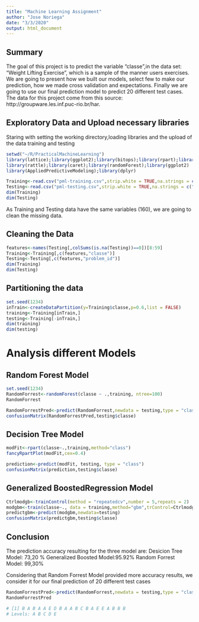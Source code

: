 ---
title: "Machine Learning Assignment"
author: "Jose Noriega"
date: "3/3/2020"
output: html_document
---

## Summary

The goal of this project is to predict the variable "classe",in the data set: "Weight Lifting Exercise", which is a sample of the manner users exercises. We are going to present how we built our models, select few to make our prediction, how we made cross validation and expectations. Finally we are going to use our final prediction model to predict 20 different test cases.
The data for this project come from this source: http://groupware.les.inf.puc-rio.br/har.

## Exploratory Data and Upload necessary libraries

Staring with setting the working directory,loading libraries and the upload of the data training and testing

```{r, message=FALSE, warning=FALSE}
setwd("~/R/PracticalMachineLearning")
library(lattice);library(ggplot2);library(bitops);library(rpart);library(rpart.plot)
library(rattle);library(caret);library(randomForest);library(ggplot2)
library(AppliedPredictiveModeling);library(dplyr)

Training<-read.csv("pml-training.csv",strip.white = TRUE,na.strings = c("NA",""))
Testing<-read.csv("pml-testing.csv",strip.white = TRUE,na.strings = c("NA",""))
dim(Training)
dim(Testing)
```
As Training and Testing data have the same variables (160), we are going to clean the missing data.

## Cleaning the Data

```{r}
features<-names(Testing[,colSums(is.na(Testing))==0])[8:59]
Training<-Training[,c(features,"classe")]
Testing<-Testing[,c(features,"problem_id")]
dim(Training)
dim(Testing)
```

## Partitioning the data

```{r}
set.seed(1234)
inTrain<-createDataPartition(y=Training$classe,p=0.6,list = FALSE)
training<-Training[inTrain,]
testing<-Training[-inTrain,]
dim(training)
dim(testing)
```

# Analysis different Models

## Random Forest Model
```{r}
set.seed(1234)
RandomForrest<-randomForest(classe ~ .,training, ntree=100)
RandomForrest

RandomForrestPred<-predict(RandomForrest,newdata = testing,type = "class")
confusionMatrix(RandomForrestPred,testing$classe)
```

## Decision Tree Model

```{r}
modFit<-rpart(classe~.,training,method="class")
fancyRpartPlot(modFit,cex=0.4)

prediction<-predict(modFit, testing, type = "class")
confusionMatrix(prediction,testing$classe)
```

## Generalized BoostedRegression Model
```{r}
Ctrlmodgb<-trainControl(method = "repeatedcv",number = 5,repeats = 2)
modgbm<-train(classe~., data = training,method="gbm",trControl=Ctrlmodgb,verbose=FALSE)
predictgbm<-predict(modgbm,newdata=testing)
confusionMatrix(predictgbm,testing$classe)
```

## Conclusion

The prediction accuracy resulting for the three model are:
Desicion Tree Model: 73,20 %
Generalized Boosted Model:95.92%
Random Forrest Model: 99,30%

Considering that Random Forrest Model provided more accuracy results, we consider it for our final prediction of 20 different test cases

```{r, results=FALSE}
RandomForrestPred<-predict(RandomForrest,newdata = testing,type = "class")
RandomForrestPred
```
```{r}
# [1] B A B A A E D B A A B C B A E E A B B B
# Levels: A B C D E
```
 






